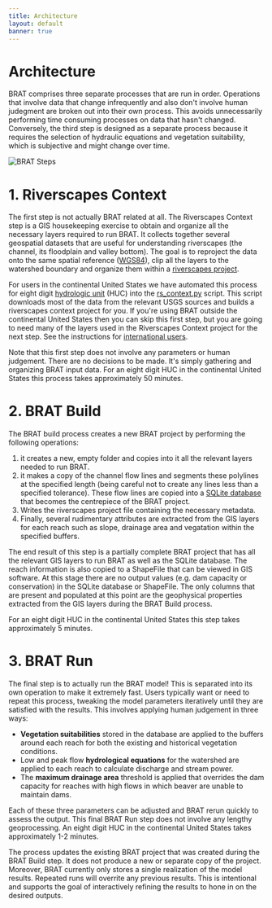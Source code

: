 ```yaml
---
title: Architecture
layout: default
banner: true
---
```


# Architecture

BRAT comprises three separate processes that are run in order. Operations that involve data that  change infrequently and also don't involve human judegment are broken out into their own process. This avoids unnecessarily performing time consuming processes on data that hasn't changed. Conversely, the third step is designed as a separate process because it requires the selection of hydraulic equations and vegetation suitability, which is subjective and might change over time.

![BRAT Steps](https://docs.google.com/drawings/d/e/2PACX-1vRRKtomvaqD04BLRU7e6VyzlnKuayLs7ZgyIyR6B63akJp3tVGzZfAcuqmOOgIUxShZSH3ESxSgTiOJ/pub?w=1958&h=784)

# 1. Riverscapes Context

The first step is not actually BRAT related at all. The Riverscapes Context step is a GIS housekeeping exercise to obtain and organize all the necessary layers required to run BRAT. It collects together several geospatial datasets that are useful for understanding riverscapes (the channel, its floodplain and valley bottom). The goal is to reproject the data onto the same spatial reference ([WGS84](https://en.wikipedia.org/wiki/World_Geodetic_System#WGS84)), clip all the layers to the watershed boundary and organize them within a [riverscapes project](TODO).

For users in the continental United States we have automated this process for eight digit [hydrologic unit](https://water.usgs.gov/GIS/huc.html) (HUC) into the [rs_context.py](https://github.com/Riverscapes/sqlBRAT/blob/master/rs_context.py) script. This script downloads most of the data from the relevant USGS sources and builds a riverscapes context project for you. If you're using BRAT outside the continental United States then you can skip this first step, but you are going to need many of the layers used in the Riverscapes Context project for the next step. See the instructions for [international users](./international).

Note that this first step does not involve any parameters or human judgement. There are no decisions to be made. It's simply gathering and organizing BRAT input data. For an eight digit HUC in the continental United States this process takes approximately 50 minutes.

# 2. BRAT Build

The BRAT build process creates a new BRAT project by performing the following operations:

1. it creates a new, empty folder and copies into it all the relevant layers needed to run BRAT.
1. it makes a copy of the channel flow lines and segments these polylines at the specified length (being careful not to create any lines less than a specified tolerance). These flow lines are copied into a [SQLite database](./database) that becomes the centrepiece of the BRAT project.
1. Writes the riverscapes project file containing the necessary metadata.
1. Finally, several rudimentary attributes are extracted from the GIS layers for each reach such as slope, drainage area and vegatation within the specified buffers.

The end result of this step is a partially complete BRAT project that has all the relevant GIS layers to run BRAT as well as the SQLite database. The reach information is also copied to a ShapeFile that can be viewed in GIS software. At this stage there are no output values (e.g. dam capacity or conservation) in the SQLite database or ShapeFile. The only columns that are present and populated at this point are the geophysical properties extracted from the GIS layers during the BRAT Build process. 

For an eight digit HUC in the continental United States this step takes approximately 5 minutes.

# 3. BRAT Run

The final step is to actually run the BRAT model! This is separated into its own operation to make it extremely fast. Users typically want or need to repeat this process, tweaking the model parameters iteratively until they are satisfied with the results. This involves applying human judgement in three ways:

* **Vegetation suitabilities** stored in the database are applied to the buffers around each reach for both the existing and historical vegetation conditions.
* Low and peak flow **hydrological equations** for the watershed are applied to each reach to calculate discharge and stream power.
* The **maximum drainage area** threshold is applied that overrides the dam capacity for reaches with high flows in which beaver are unable to maintain dams.

Each of these three parameters can be adjusted and BRAT rerun quickly to assess the output. This final BRAT Run step does not involve any lengthy geoprocessing. An eight digit HUC in the continental United States takes approximately 1-2 minutes.

The process updates the existing BRAT project that was created during the BRAT Build step. It does not produce a new or separate copy of the project. Moreover, BRAT currently only stores a single realization of the model results. Repeated runs will overrite any previous results. This is intentional and supports the goal of interactively refining the results to hone in on the desired outputs.
